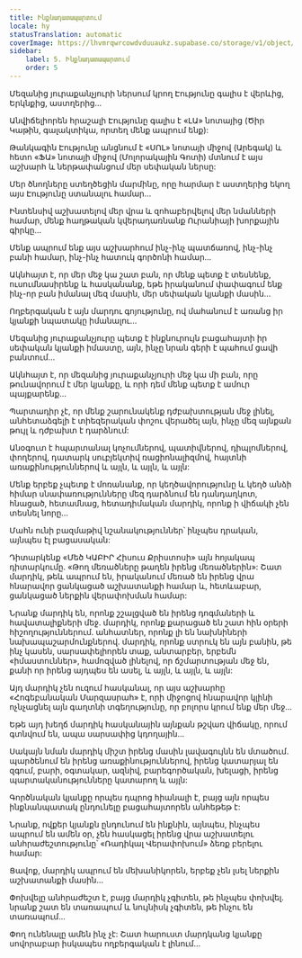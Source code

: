 ```yaml
---
title: Ինքնադատապարտում
locale: hy
statusTranslation: automatic
coverImage: https://lhvmrqwrcowdvduuaukz.supabase.co/storage/v1/object/public/strapi-uploads/small_cover-tratado-de-psicologia-revolucionaria.webp-5e15e1cec4e0ebebcde5d7fc7565d8fd.webp
sidebar:
    label: 5. Ինքնադատապարտում
    order: 5
---
```

Մեզանից յուրաքանչյուրի ներսում կրող Էությունը գալիս է վերևից, Երկնքից, աստղերից...

Անվիճելիորեն հրաշալի Էությունը գալիս է «ԼԱ» նոտայից (Ծիր Կաթին, գալակտիկա, որտեղ մենք ապրում ենք):

Թանկագին Էությունը անցնում է «ՍՈԼ» նոտայի միջով (Արեգակ) և հետո «ՖԱ» նոտայի միջով (Մոլորակային Գոտի) մտնում է այս աշխարհ և ներթափանցում մեր սեփական ներսը:

Մեր ծնողները ստեղծեցին մարմինը, որը հարմար է աստղերից եկող այս Էությունը ստանալու համար...

Ինտենսիվ աշխատելով մեր վրա և զոհաբերվելով մեր նմանների համար, մենք հաղթական կվերադառնանք Ուրանիայի խորքային գիրկը...

Մենք ապրում ենք այս աշխարհում ինչ-ինչ պատճառով, ինչ-ինչ բանի համար, ինչ-ինչ հատուկ գործոնի համար...

Ակնհայտ է, որ մեր մեջ կա շատ բան, որ մենք պետք է տեսնենք, ուսումնասիրենք և հասկանանք, եթե իրականում փափագում ենք ինչ-որ բան իմանալ մեզ մասին, մեր սեփական կյանքի մասին...

Ողբերգական է այն մարդու գոյությունը, ով մահանում է առանց իր կյանքի նպատակը իմանալու...

Մեզանից յուրաքանչյուրը պետք է ինքնուրույն բացահայտի իր սեփական կյանքի իմաստը, այն, ինչը նրան գերի է պահում ցավի բանտում...

Ակնհայտ է, որ մեզանից յուրաքանչյուրի մեջ կա մի բան, որը թունավորում է մեր կյանքը, և որի դեմ մենք պետք է ամուր պայքարենք...

Պարտադիր չէ, որ մենք շարունակենք դժբախտության մեջ լինել, անհետաձգելի է տիեզերական փոշու վերածել այն, ինչը մեզ այնքան թույլ և դժբախտ է դարձնում:

Անօգուտ է հպարտանալ կոչումներով, պատիվներով, դիպլոմներով, փողերով, դատարկ սուբյեկտիվ ռացիոնալիզմով, հայտնի առաքինություններով և այլն, և այլն, և այլն:

Մենք երբեք չպետք է մոռանանք, որ կեղծավորությունը և կեղծ անձի հիմար սնափառությունները մեզ դարձնում են դանդաղկոտ, հնացած, հետամնաց, հետադիմական մարդիկ, որոնք ի վիճակի չեն տեսնել նորը...

Մահն ունի բազմաթիվ նշանակություններ՝ ինչպես դրական, այնպես էլ բացասական:

Դիտարկենք «Մեծ ԿԱԲԻՐ Հիսուս Քրիստոսի» այն հոյակապ դիտարկումը. «Թող մեռածները թաղեն իրենց մեռածներին»: Շատ մարդիկ, թեև ապրում են, իրականում մեռած են իրենց վրա հնարավոր ցանկացած աշխատանքի համար և, հետևաբար, ցանկացած ներքին վերափոխման համար:

Նրանք մարդիկ են, որոնք շշալցված են իրենց դոգմաների և հավատալիքների մեջ. մարդիկ, որոնք քարացած են շատ հին օրերի հիշողություններում. անհատներ, որոնք լի են նախնիների նախապաշարմունքներով. մարդիկ, որոնք ստրուկ են այն բանին, թե ինչ կասեն, սարսափելիորեն տաք, անտարբեր, երբեմն «իմաստուններ», համոզված լինելով, որ ճշմարտության մեջ են, քանի որ իրենց այդպես են ասել, և այլն, և այլն, և այլն:

Այդ մարդիկ չեն ուզում հասկանալ, որ այս աշխարհը «Հոգեբանական Մարզասրահ» է, որի միջոցով հնարավոր կլինի ոչնչացնել այն գաղտնի տգեղությունը, որ բոլորս կրում ենք մեր մեջ...

Եթե այդ խեղճ մարդիկ հասկանային այնքան թշվառ վիճակը, որում գտնվում են, ապա սարսափից կդողային...

Սակայն նման մարդիկ միշտ իրենց մասին լավագույնն են մտածում. պարծենում են իրենց առաքինություններով, իրենց կատարյալ են զգում, բարի, օգտակար, ազնիվ, բարեգործական, խելացի, իրենց պարտականությունները կատարող և այլն:

Գործնական կյանքը որպես դպրոց հիանալի է, բայց այն որպես ինքնանպատակ ընդունելը բացահայտորեն անհեթեթ է:

Նրանք, ովքեր կյանքն ընդունում են ինքնին, այնպես, ինչպես ապրում են ամեն օր, չեն հասկացել իրենց վրա աշխատելու անհրաժեշտությունը՝ «Ռադիկալ Վերափոխում» ձեռք բերելու համար:

Ցավոք, մարդիկ ապրում են մեխանիկորեն, երբեք չեն լսել ներքին աշխատանքի մասին...

Փոխվելը անհրաժեշտ է, բայց մարդիկ չգիտեն, թե ինչպես փոխվել. նրանք շատ են տառապում և նույնիսկ չգիտեն, թե ինչու են տառապում...

Փող ունենալը ամեն ինչ չէ: Շատ հարուստ մարդկանց կյանքը սովորաբար իսկապես ողբերգական է լինում...

